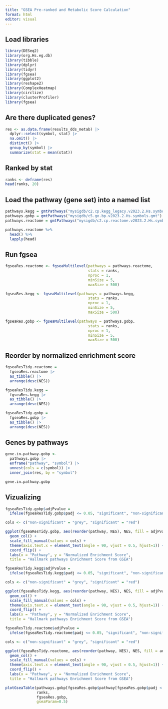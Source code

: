 ```yaml
---
title: "GSEA Pre-ranked and Metabolic Score Calculation"
format: html
editor: visual
---
```


## Load libraries

```r
library(DESeq2)
library(org.Hs.eg.db)
library(tibble)
library(dplyr)
library(tidyr)
library(fgsea)
library(ggplot2)
library(reshape2)
library(ComplexHeatmap)
library(circlize)
library(clusterProfiler)
library(fgsea)
```

## Are there duplicated genes?

```r
res <- as.data.frame(results_dds_metab) |>
  dplyr::select(symbol, stat) |>
  na.omit() |>  
  distinct() |>  
  group_by(symbol) |>  
  summarize(stat = mean(stat))
```

## Ranked by stat

```r
ranks <- deframe(res)
head(ranks, 20)   
```

## Load the pathway (gene set) into a named list

```r
pathways.kegg = gmtPathways("mysigdb/c2.cp.kegg_legacy.v2023.2.Hs.symbols.gmt")
pathways.gobp = gmtPathways("mysigdb/c5.go.bp.v2023.2.Hs.symbols.gmt")
pathways.reactome = gmtPathways("mysigdb/c2.cp.reactome.v2023.2.Hs.symbols.gmt")
```

```r
pathways.reactome %>% 
  head() %>% 
  lapply(head)
```

## Run fgsea

```r
fgseaRes.reactome <- fgseaMultilevel(pathways = pathways.reactome, 
                                     stats = ranks,
                                     nproc = 1,
                                     minSize = 5,
                                     maxSize = 500)

fgseaRes.kegg <- fgseaMultilevel(pathways = pathways.kegg, 
                                     stats = ranks,
                                     nproc = 1,
                                     minSize = 5,
                                     maxSize = 500)

fgseaRes.gobp <- fgseaMultilevel(pathways = pathways.gobp, 
                                     stats = ranks,
                                     nproc = 1,
                                     minSize = 5,
                                     maxSize = 500)
```

## Reorder by normalized enrichment score

```r
fgseaResTidy.reactome = 
  fgseaRes.reactome |>
  as_tibble() |> 
  arrange(desc(NES))

fgseaResTidy.kegg = 
  fgseaRes.kegg |>
  as_tibble() |> 
  arrange(desc(NES))

fgseaResTidy.gobp = 
  fgseaRes.gobp |>
  as_tibble() |> 
  arrange(desc(NES))
```

## Genes by pathways

```r
gene.in.pathway.gobp <- 
  pathways.gobp |>  
  enframe("pathway", "symbol") |>  
  unnest(cols = c(symbol)) |>  
  inner_join(res, by = "symbol")

gene.in.pathway.gobp
```

## Vizualizing

```r
fgseaResTidy.gobp$adjPvalue = 
  ifelse(fgseaResTidy.gobp$padj <= 0.05, "significant", "non-significant")

cols <- c("non-significant" = "grey", "significant" = "red")

ggplot(fgseaResTidy.gobp, aes(reorder(pathway, NES), NES, fill = adjPvalue)) +
  geom_col() +
  scale_fill_manual(values = cols) +
  theme(axis.text.x = element_text(angle = 90, vjust = 0.5, hjust=1)) +
  coord_flip() +
  labs(x = "Pathway", y = "Normalized Enrichment Score",
  title = "Hallmark pathways Enrichment Score from GSEA")

fgseaResTidy.kegg$adjPvalue = 
  ifelse(fgseaResTidy.kegg$padj <= 0.05, "significant", "non-significant")

cols <- c("non-significant" = "grey", "significant" = "red")

ggplot(fgseaResTidy.kegg, aes(reorder(pathway, NES), NES, fill = adjPvalue)) +
  geom_col() +
  scale_fill_manual(values = cols) +
  theme(axis.text.x = element_text(angle = 90, vjust = 0.5, hjust=1)) +
  coord_flip() +
  labs(x = "Pathway", y = "Normalized Enrichment Score",
  title = "Hallmark pathways Enrichment Score from GSEA")

fgseaResTidy.reactome$adjPvalue = 
  ifelse(fgseaResTidy.reactome$padj <= 0.05, "significant", "non-significant")

cols <- c("non-significant" = "grey", "significant" = "red")

ggplot(fgseaResTidy.reactome, aes(reorder(pathway, NES), NES, fill = adjPvalue)) +
  geom_col() +
  scale_fill_manual(values = cols) +
  theme(axis.text.x = element_text(angle = 90, vjust = 0.5, hjust=1)) +
  coord_flip() +
  labs(x = "Pathway", y = "Normalized Enrichment Score",
  title = "Hallmark pathways Enrichment Score from GSEA")
```

```r
plotGseaTable(pathways.gobp[fgseaRes.gobp$pathway[fgseaRes.gobp$padj < 0.05]], 
              ranks, 
              fgseaRes.gobp,
              gseaParam=0.5)
```
